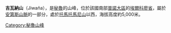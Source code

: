 {{Coord|17|10|38|S|69|53|0|W|display=title}}

'''吉瓦納山'''（Jiwaña），是[[秘魯|秘魯]]的山峰，位於該國南部[[普諾大區|普諾大區]]的[[埃爾科廖省|埃爾科廖省]]，屬於[[安第斯山脈|安第斯山脈]]的一部分，處於[[托馬托馬尼山|托馬托馬尼山]]以西，海拔高度約5,000米。

{{Peru-geo-stub}}
[[Category:秘魯山峰|Category:秘魯山峰]]